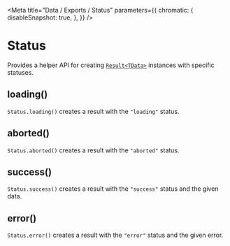 
<Meta
    title="Data / Exports / Status"
    parameters={{
        chromatic: {
            disableSnapshot: true,
        },
    }}
/>

# Status

Provides a helper API for creating [`Result<TData>`](/docs/data-types-result--page) instances with specific statuses.

## loading()

`Status.loading()` creates a result with the `"loading"` status.

## aborted()

`Status.aborted()` creates a result with the `"aborted"` status.

## success()

`Status.success()` creates a result with the `"success"` status and the given data.

## error()

`Status.error()` creates a result with the `"error"` status and the given error.
